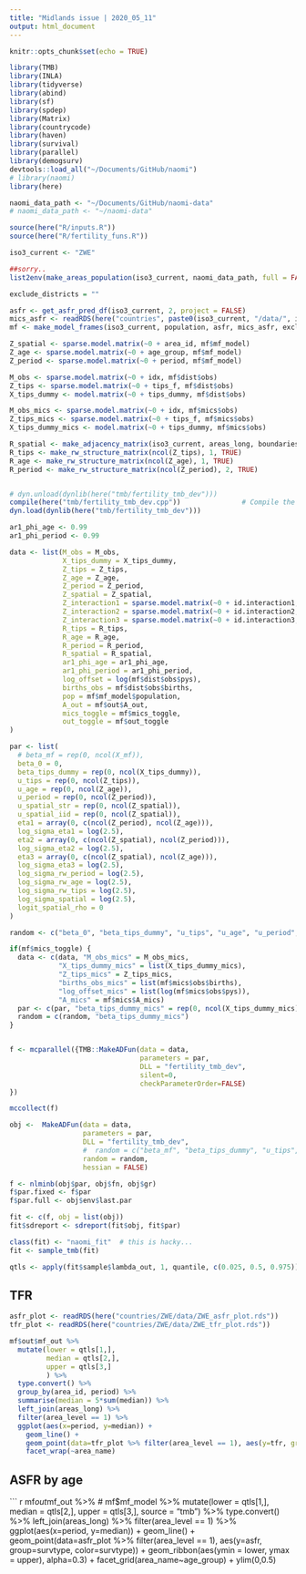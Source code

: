 ```yaml
---
title: "Midlands issue | 2020_05_11"
output: html_document
---
```


```r
knitr::opts_chunk$set(echo = TRUE)
```

```r
library(TMB)
library(INLA)
library(tidyverse)
library(abind)
library(sf)
library(spdep)
library(Matrix)
library(countrycode)
library(haven)
library(survival)
library(parallel)
library(demogsurv)
devtools::load_all("~/Documents/GitHub/naomi")
# library(naomi)
library(here)

naomi_data_path <- "~/Documents/GitHub/naomi-data"
# naomi_data_path <- "~/naomi-data"

source(here("R/inputs.R"))
source(here("R/fertility_funs.R"))

iso3_current <- "ZWE"

##sorry..
list2env(make_areas_population(iso3_current, naomi_data_path, full = FALSE), globalenv())

exclude_districts = ""

asfr <- get_asfr_pred_df(iso3_current, 2, project = FALSE)
mics_asfr <- readRDS(here("countries", paste0(iso3_current, "/data/", iso3_current, "_mics_admin", 1, ".rds")))
mf <- make_model_frames(iso3_current, population, asfr, mics_asfr, exclude_districts, project=FALSE)

Z_spatial <- sparse.model.matrix(~0 + area_id, mf$mf_model)
Z_age <- sparse.model.matrix(~0 + age_group, mf$mf_model)
Z_period <- sparse.model.matrix(~0 + period, mf$mf_model)

M_obs <- sparse.model.matrix(~0 + idx, mf$dist$obs) 
Z_tips <- sparse.model.matrix(~0 + tips_f, mf$dist$obs)
X_tips_dummy <- model.matrix(~0 + tips_dummy, mf$dist$obs)

M_obs_mics <- sparse.model.matrix(~0 + idx, mf$mics$obs) 
Z_tips_mics <- sparse.model.matrix(~0 + tips_f, mf$mics$obs)
X_tips_dummy_mics <- model.matrix(~0 + tips_dummy, mf$mics$obs)

R_spatial <- make_adjacency_matrix(iso3_current, areas_long, boundaries, exclude_districts, level=2)
R_tips <- make_rw_structure_matrix(ncol(Z_tips), 1, TRUE)
R_age <- make_rw_structure_matrix(ncol(Z_age), 1, TRUE)
R_period <- make_rw_structure_matrix(ncol(Z_period), 2, TRUE)


# dyn.unload(dynlib(here("tmb/fertility_tmb_dev")))
compile(here("tmb/fertility_tmb_dev.cpp"))               # Compile the C++ file
dyn.load(dynlib(here("tmb/fertility_tmb_dev")))

ar1_phi_age <- 0.99
ar1_phi_period <- 0.99

data <- list(M_obs = M_obs,
             X_tips_dummy = X_tips_dummy,
             Z_tips = Z_tips,
             Z_age = Z_age,
             Z_period = Z_period,
             Z_spatial = Z_spatial,
             Z_interaction1 = sparse.model.matrix(~0 + id.interaction1, mf$mf_model),
             Z_interaction2 = sparse.model.matrix(~0 + id.interaction2, mf$mf_model),
             Z_interaction3 = sparse.model.matrix(~0 + id.interaction3, mf$mf_model),
             R_tips = R_tips,
             R_age = R_age,
             R_period = R_period,
             R_spatial = R_spatial,
             ar1_phi_age = ar1_phi_age,
             ar1_phi_period = ar1_phi_period,
             log_offset = log(mf$dist$obs$pys),
             births_obs = mf$dist$obs$births,
             pop = mf$mf_model$population,
             A_out = mf$out$A_out,
             mics_toggle = mf$mics_toggle,
             out_toggle = mf$out_toggle
)

par <- list(
  # beta_mf = rep(0, ncol(X_mf)),
  beta_0 = 0,
  beta_tips_dummy = rep(0, ncol(X_tips_dummy)),
  u_tips = rep(0, ncol(Z_tips)),
  u_age = rep(0, ncol(Z_age)),
  u_period = rep(0, ncol(Z_period)),
  u_spatial_str = rep(0, ncol(Z_spatial)),
  u_spatial_iid = rep(0, ncol(Z_spatial)),
  eta1 = array(0, c(ncol(Z_period), ncol(Z_age))),
  log_sigma_eta1 = log(2.5),
  eta2 = array(0, c(ncol(Z_spatial), ncol(Z_period))),
  log_sigma_eta2 = log(2.5),
  eta3 = array(0, c(ncol(Z_spatial), ncol(Z_age))),
  log_sigma_eta3 = log(2.5),
  log_sigma_rw_period = log(2.5),
  log_sigma_rw_age = log(2.5),
  log_sigma_rw_tips = log(2.5),
  log_sigma_spatial = log(2.5),
  logit_spatial_rho = 0
)

random <- c("beta_0", "beta_tips_dummy", "u_tips", "u_age", "u_period", "u_spatial_str", "u_spatial_iid", "eta1", "eta2", "eta3")

if(mf$mics_toggle) {
  data <- c(data, "M_obs_mics" = M_obs_mics,
            "X_tips_dummy_mics" = list(X_tips_dummy_mics),
            "Z_tips_mics" = Z_tips_mics,
            "births_obs_mics" = list(mf$mics$obs$births),
            "log_offset_mics" = list(log(mf$mics$obs$pys)),
            "A_mics" = mf$mics$A_mics)
  par <- c(par, "beta_tips_dummy_mics" = rep(0, ncol(X_tips_dummy_mics)))
  random = c(random, "beta_tips_dummy_mics")
}


f <- mcparallel({TMB::MakeADFun(data = data,
                                parameters = par,
                                DLL = "fertility_tmb_dev",
                                silent=0,
                                checkParameterOrder=FALSE)
})

mccollect(f)

obj <-  MakeADFun(data = data,
                  parameters = par,
                  DLL = "fertility_tmb_dev",
                  #  random = c("beta_mf", "beta_tips_dummy", "u_tips", "u_age", "u_period", "u_spatial_str", "u_spatial_iid", "eta1", "eta2", "eta3"),
                  random = random,
                  hessian = FALSE)

f <- nlminb(obj$par, obj$fn, obj$gr)
f$par.fixed <- f$par
f$par.full <- obj$env$last.par

fit <- c(f, obj = list(obj))
fit$sdreport <- sdreport(fit$obj, fit$par)

class(fit) <- "naomi_fit"  # this is hacky...
fit <- sample_tmb(fit)

qtls <- apply(fit$sample$lambda_out, 1, quantile, c(0.025, 0.5, 0.975))

```

## TFR

``` r

asfr_plot <- readRDS(here("countries/ZWE/data/ZWE_asfr_plot.rds"))
tfr_plot <- readRDS(here("countries/ZWE/data/ZWE_tfr_plot.rds"))

mf$out$mf_out %>%
  mutate(lower = qtls[1,],
         median = qtls[2,],
         upper = qtls[3,]
         ) %>%
  type.convert() %>%
  group_by(area_id, period) %>%
  summarise(median = 5*sum(median)) %>%
  left_join(areas_long) %>%
  filter(area_level == 1) %>%
  ggplot(aes(x=period, y=median)) +
    geom_line() +
    geom_point(data=tfr_plot %>% filter(area_level == 1), aes(y=tfr, group=survtype, color=survtype)) +
    facet_wrap(~area_name)

```

## ASFR by age

``` r

mf$out$mf_out %>%
    # mf$mf_model %>%
    mutate(lower = qtls[1,],
           median = qtls[2,],
           upper = qtls[3,],
           source = "tmb") %>%
    type.convert() %>%
    left_join(areas_long) %>%
    filter(area_level == 1) %>%
    ggplot(aes(x=period, y=median)) +
    geom_line() +
    geom_point(data=asfr_plot %>% filter(area_level == 1), aes(y=asfr, group=survtype, color=survtype)) +
    geom_ribbon(aes(ymin = lower, ymax = upper), alpha=0.3) +
    facet_grid(area_name~age_group) +
    ylim(0,0.5)
